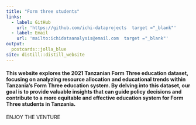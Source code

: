 ```yaml
---
title: "Form three students"
links:
  - label: GitHub
    url: 'https://github.com/ichi-dataprojects  target ="_blank"'
  - label: Email
    url: 'mailto:ichidataanalysis@email.com  target ="_blank"'
output:
  postcards::jolla_blue
site: distill::distill_website  
---
```

#### This website explores the 2021 Tanzanian Form Three education dataset, focusing on analyzing resource allocation and educational trends within Tanzania's Form Three education system. By delving into this dataset, our goal is to provide valuable insights that can guide policy decisions and contribute to a more equitable and effective education system for Form Three students in Tanzania.


ENJOY THE VENTURE 

